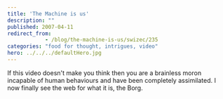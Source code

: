 ```yaml
---
title: 'The Machine is us'
description: ""
published: 2007-04-11
redirect_from: 
            - /blog/the-machine-is-us/swizec/235
categories: "food for thought, intrigues, video"
hero: ../../../defaultHero.jpg
---
```

If this video doesn&#x27;t make you think then you are a brainless moron incapable of human behaviours and have been completely assimilated. I now finally see the web for what it is, the Borg.